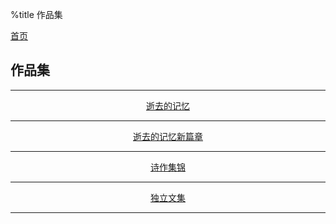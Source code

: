 %title 作品集

[[../index|首页]]
==作品集==
----
<center>
[[jiyi/index|逝去的记忆]]
----
[[memory/index|逝去的记忆新篇章]]
----
[[poems/index|诗作集锦]]
----
[[article/index|独立文集]]
</center>
----
